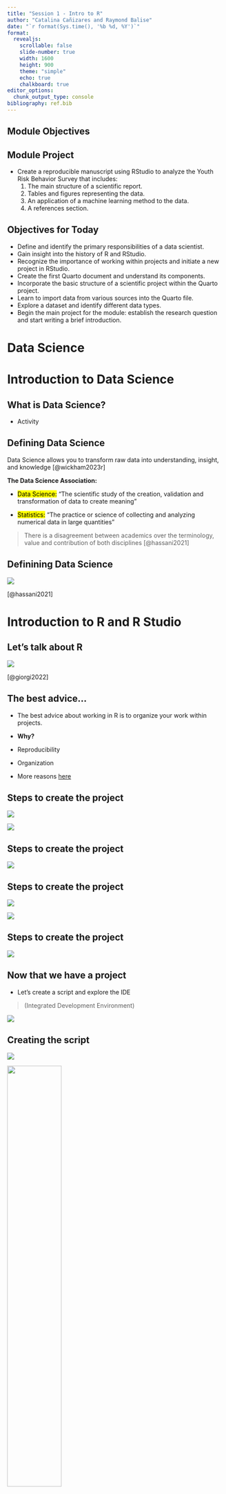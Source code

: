 ```yaml
---
title: "Session 1 - Intro to R"
author: "Catalina Cañizares and Raymond Balise"
date: "`r format(Sys.time(), '%b %d, %Y')`"
format: 
  revealjs:
    scrollable: false
    slide-number: true
    width: 1600
    height: 900
    theme: "simple"
    echo: true
    chalkboard: true
editor_options: 
  chunk_output_type: console
bibliography: ref.bib
---
```



## Module Objectives


## Module Project 
- Create a reproducible manuscript using RStudio to analyze the Youth Risk Behavior Survey that includes:
  1. The main structure of a scientific report.
  2. Tables and figures representing the data.
  3. An application of a machine learning method to the data.
  4. A references section.

## Objectives for Today
:::{.incremental}
- Define and identify the primary responsibilities of a data scientist.
- Gain insight into the history of R and RStudio.
- Recognize the importance of working within projects and initiate a new project in RStudio.
- Create the first Quarto document and understand its components.
- Incorporate the basic structure of a scientific project within the Quarto project.
- Learn to import data from various sources into the Quarto file.
- Explore a dataset and identify different data types.
- Begin the main project for the module: establish the research question and start writing a brief introduction.
:::

# Data Science

# Introduction to Data Science

## What is Data Science?

- Activity 


## Defining Data Science 

:::{.incremental}
Data Science allows you to transform raw data into understanding, insight, and knowledge [@wickham2023r]
:::

::: {.fragment}
:::{.incremental}
**The Data Science Association:**

- <mark>Data Science:</mark> "The scientific study of the creation, validation and transformation of data to create meaning"

- <mark>Statistics:</mark> "The practice or science of collecting and analyzing numerical data in large quantities"
:::
:::
::: {.fragment}
> There is a disagreement between academics over the terminology, value and contribution of both disciplines [@hassani2021]

:::


## Definining Data Science

![](img/data_science.png){fig-align="center"}


:::footer
[@hassani2021]
:::

# Introduction to R and R Studio 

## Let's talk about R 

![](img/r_story.png){fig-align="center"}


:::footer
[@giorgi2022]
:::

## The best advice...
:::{.incremental}
- The best advice about working in R is to organize your work within projects.

- **Why?**
- Reproducibility 
- Organization
- More reasons [here](https://www.tidyverse.org/blog/2017/12/workflow-vs-script/)
:::

## Steps to create the project 

::: {.fragment}
::: {.r-stack}

![](img/1.png){.fragment fig-align="center"}

![](img/2.png){.fragment fig-align="center"}
:::
:::

## Steps to create the project 
![](img/3.png)


## Steps to create the project 

::: {.r-stack}
![](img/4.png){.fragment}

![](img/5.png){.fragment}

:::

## Steps to create the project 

![](img/6.png)


## Now that we have a project

- Let's create a script and explore the IDE

> (Integrated Development Environment)

::: {.fragment}
![](https://media.giphy.com/media/lYjA4tfvCc8UAju1Op/giphy.gif?cid=790b76114ceilsw854km4k6b0tkgvdqv0xy5sb6e5n7rratd&ep=v1_gifs_search&rid=giphy.gif&ct=g){fig-align="center"}
:::

## Creating the script

::: {.fragment}
::: {.r-stack}
![](img/8.png){.fragment fig-align="center"}

![](img/9.png){.fragment fig-align="center" width="50%"}


![](img/10.png){.fragment fig-align="center"}

:::
:::

## The R Studio IDE

![](img/11.png)

## Let's take a break 

![](https://media.giphy.com/media/jWcZAS6PyQyRJn634G/giphy.gif?cid=790b76113eswejr4wbrnqrxna9owuqa5ddd949pl2k0a79gu&ep=v1_gifs_search&rid=giphy.gif&ct=g){fig-align="center"}

# Quarto Files

## Inspecting the file 

![](img/Rmd_disect.png)



# YAML{background-color="black"}

# The Meta-Data Header: <mark>YAML</mark>

+ The first few lines of the document are the document header.  
+ These lines tell R crucial information about how to build your report.   
+ The entire header, and all of the document options in it, are bounded by the three horizontal dashes <mark> - - - </mark>  above and below.  

# The Meta-Data Header: <mark>YAML</mark>

::: columns
::: {.column width="50%"}

![](img/YAML.png)
:::
::: {.column width="50%"}
**Currently our header is quite basic. It includes:**

  + The title of the document; title: "Hello Quarto"
  + Who wrote it: author: "Catalina Canizares"
  + Today’s date: "2022-05-11"
  + The output type: html_document
  + Bibliography 
  + Type of citation and format
:::
:::

## Different YAML examples{.scrollable}

::: {.absolute}
![](img/word.png){.fragment}

![](img/ppt.png){.fragment}

![](img/simple_html.png){.fragment}
![](img/CV.png){.fragment}
:::

# Code Chunks{background-color="black"}

## Anatomy of a Chunk

![](img/chunk.png)
 
## Chunk Options 
![](img/chunk_options.png)
 
 *Source:* [Code Chunks](https://rmarkdown.rstudio.com/lesson-3.html)

## More about Chunks

**Make chunks like a `pro`**  
![](img/key_board.png){.fragment}

## More about Chunks

**Name chunks like a `pro` with <mark>kebab-case</mark>**

![](img/coding_cases.png){width="50%"}

## Code chunk example

![](img/chunk_penguin.png)]


# Markup Text{background-color="black"}

## Markup Text


Now that we have a report with a header and some code, we need to explain what the code is doing and why.  

+ This is where the plain text comes in. 

+ Outside of a code chunk, type anything you want. You can even include pictures and tables.

![](img/text_penguin.png)

## Markup Text
::: columns
::: {.column width="50%"}

![](img/text_penguin.png)
:::

::: {.column width="50%"}
![](img/result_text_penguin.png)
:::
:::

## Cross-Reference 
::: columns
::: {.column width="50%"}

### Tables
![](img/tbl.png){.fragment}

:::
::: {.column width="50%"}
### Figures
![](img/fig.png){.fragment}
:::
:::
## Text Formatting

![](img/text.png)]

*Source* [Get Started with Quarto](https://rstudio-conf-2022.github.io/get-started-quarto/materials/01-intro-quarto.html#/quarto-more-internals) 

## Text Headings
![](img/headings.png)
*Source* [Get Started with Quarto](https://rstudio-conf-2022.github.io/get-started-quarto/materials/01-intro-quarto.html#/quarto-more-internals) 

## Exercise

![](img/palmer.png)

## Exercise
::: incremental
+ Let's go to the project we created 

+ Modify the YAML with your information, and name your file 

+ Check the YAML so we can see the code and the results.
:::

## Exercise
+ Create a chunk and type:

```r
#| eval: false
#| code-copy: true

install.packages("palmerpenguins")
install.packages("table1")

library(palmerpenguins)
library(table1)


```


## Exercise

**Are there differences between the penguin species regarding their flipper lengths?**


+ Create a chunk and load the palmerpenguins data 
```r
#| code-copy: true
data("penguins")
```

+ Create another chunk, name it, and explore the data for 
the flipper length for the different kind of penguins with this code: 

```r
#| eval: false
#| code-copy: true
table1(~ flipper_length_mm | species, data = penguins)
```

+ Describe what you see in the table.

## Let's visualize our findings 

+ Create another chunk, let's check 

```r
#| eval: false
#| code-copy: true

 ggplot(
  data = penguins,
  aes(x = species, y = flipper_length_mm)) +
  geom_boxplot(aes(color = species), 
               width = 0.3,
               show.legend = FALSE) +
  geom_jitter(aes(color = species),
              alpha = 0.5, 
              show.legend = FALSE, 
              position = position_jitter(
                width = 0.2, seed = 0)) +
  scale_color_manual(values = c("darkorange", "purple", "cyan4")) +
  labs(
    x = "Species",
    y = "Flipper length (mm)"
  )
```

## We are ready to Render our report

Save your report and...

![](img/knit.png)


# Look at your Console while it Renders 

![](img/console.png)

![](img/report.png)


## A little more more of that reproducible magic

```r
#| echo: false
library(palmerpenguins)
data("penguins")
```

Inside your text you can include executable code with the syntax:  

[](img/inline.png)

For example:

There are `r nrow(penguins)` rows in the `penguins` data set.

**The truth:***  
![](img/inlinepenguins.png)


## More resources

[Quarto Website](https://quarto.org/)

[R Markdown: The Definitive Guide](https://bookdown.org/yihui/rmarkdown/)

![](img/logo_quarto.jpeg)


## Let's take another break

![](https://media.giphy.com/media/RiWZUGcZPEKdQgrQ96/giphy.gif?cid=790b76113eswejr4wbrnqrxna9owuqa5ddd949pl2k0a79gu&ep=v1_gifs_search&rid=giphy.gif&ct=g)



## Summary

- Explored the foundational concepts of data science.
- Delved into the history and evolution of R.
- Learned how to create and manage projects in RStudio.
- Gained proficiency in working with Quarto files.

**Next Steps:**
- Understand how to structure and organize projects for scientific research.

## How Should We Organize Our Projects in Science?
::: {.fragment}
:::{.incremental}
::: {.columns}
::: {.column width="50%"}

- Scientific papers generally follow a consistent structure and require similar tools, especially when working with quantitative data.
- I'll share a useful trick to organize your files and start a project in alignment with the typical structure of scientific papers.

:::

::: {.column width="50%"}
::: {.fragment}

![](img/scientific_paper.png)
:::
:::
:::
:::
:::

## The `rUM` Package

:::{.incremental}
::: {.columns}
::: {.column width="50%"}
1. In your current RStudio window type in the `console: intall.packages("rUM")`
2. Go to "Session" and click "Restart R"
3. Go to File --> New Project...

:::

::: {.column width="50%"}
::: {.fragment}
![](img/rum.mov)
:::
:::
:::   
:::

## What happened?
::: {.fragment}
![](img/12.png)
:::

## Inspecting the Project 
:::{.incremental}
- `.gitignore`: We will skip this for now, but it will become important later as it helps manage what files get tracked by Git.
- `analysis`: This is the Quarto file where you will write your manuscript. It's central to our project as it integrates our analysis and reporting.
- **What do you think about the organization of the Quarto file? Does it align with what we've just learned?**
- `data` folder: Currently, this folder is empty, but it will store the dataset we will use for our analysis. Proper organization of data is crucial for reproducible research.
- Two text files, `packages.bib` and `references.bib`, which are used to hold details for your paper’s bibliography. 
- The-new-england-journal-of-medicine.csl is the citation style language (CSL) based on the New England Journal of Medicine requirements.
:::

## Let's populate our project 

1. Download to your computers the csv file than contains the data set to analyze
2. Store the data you just downloaded to the `data` folder
3. ready?

## Reading data in our quarto files
:::{.incremental}
::: {.columns}
::: {.column width="50%"}
- R can read data from a variety of formats, including:
  - Excel (e.g., CSV, XLSX, TXT)
  - SAS
  - Stata
  - SPSS
  - Other statistical packages

:::

::: {.column width="50%"}

```r
#| eval: false
#| code-copy: true

read_csv
```

:::
:::
:::

## Explore the data set
- Functions: glimpse, 

## Types of variables or vectors?

## Your turn! 

1. Explore the data
2. Choose the variables of interest
3. Write them in your Introduction 
4. 

## References
